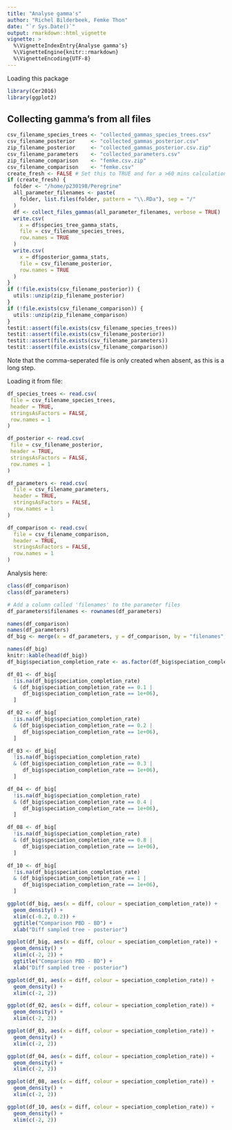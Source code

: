 ---
title: "Analyse gamma's"
author: "Richel Bilderbeek, Femke Thon"
date: "`r Sys.Date()`"
output: rmarkdown::html_vignette
vignette: >
  %\VignetteIndexEntry{Analyse gamma's}
  %\VignetteEngine{knitr::rmarkdown}
  %\VignetteEncoding{UTF-8}
---

Loading this package

```{r}
library(Cer2016)
library(ggplot2)
```

## Collecting gamma's from all files

```{r collecting_gammas6}
csv_filename_species_trees <- "collected_gammas_species_trees.csv"
csv_filename_posterior     <- "collected_gammas_posterior.csv"
zip_filename_posterior     <- "collected_gammas_posterior.csv.zip"
csv_filename_parameters    <- "collected_parameters.csv"
zip_filename_comparison    <- "femke.csv.zip"
csv_filename_comparison    <- "femke.csv"
create_fresh <- FALSE # Set this to TRUE and for a >60 mins calculation
if (create_fresh) {
  folder <- "/home/p230198/Peregrine"
  all_parameter_filenames <- paste(
    folder, list.files(folder, pattern = "\\.RDa"), sep = "/"
  )
  df <- collect_files_gammas(all_parameter_filenames, verbose = TRUE)
  write.csv(
    x = df$species_tree_gamma_stats,
    file = csv_filename_species_trees,
    row.names = TRUE
  )
  write.csv(
    x = df$posterior_gamma_stats,
    file = csv_filename_posterior,
    row.names = TRUE
  )
}
if (!file.exists(csv_filename_posterior)) {
  utils::unzip(zip_filename_posterior)
}
if (!file.exists(csv_filename_comparison)) {
  utils::unzip(zip_filename_comparison)
}
testit::assert(file.exists(csv_filename_species_trees))
testit::assert(file.exists(csv_filename_posterior))
testit::assert(file.exists(csv_filename_parameters))
testit::assert(file.exists(csv_filename_comparison))
```

Note that the comma-seperated file is only created when absent,
as this is a long step.

Loading it from file:

```{r loading_files}
df_species_trees <- read.csv(
 file = csv_filename_species_trees, 
 header = TRUE, 
 stringsAsFactors = FALSE, 
 row.names = 1
)

df_posterior <- read.csv(
 file = csv_filename_posterior, 
 header = TRUE, 
 stringsAsFactors = FALSE, 
 row.names = 1
)

df_parameters <- read.csv(
  file = csv_filename_parameters, 
  header = TRUE, 
  stringsAsFactors = FALSE, 
  row.names = 1
)

df_comparison <- read.csv(
  file = csv_filename_comparison,
  header = TRUE,
  stringsAsFactors = FALSE,
  row.names = 1
)

```

Analysis here:

```{r}
class(df_comparison)
class(df_parameters)

# Add a column called 'filenames' to the parameter files
df_parameters$filenames <- rownames(df_parameters)

names(df_comparison)
names(df_parameters)
df_big <- merge(x = df_parameters, y = df_comparison, by = "filenames", all = TRUE)

names(df_big)
knitr::kable(head(df_big))
df_big$speciation_completion_rate <- as.factor(df_big$speciation_completion_rate)

df_01 <- df_big[
  !is.na(df_big$speciation_completion_rate)
  & (df_big$speciation_completion_rate == 0.1 |       
     df_big$speciation_completion_rate == 1e+06),
  ]

df_02 <- df_big[
  !is.na(df_big$speciation_completion_rate)
  & (df_big$speciation_completion_rate == 0.2 |       
     df_big$speciation_completion_rate == 1e+06),
  ]

df_03 <- df_big[
  !is.na(df_big$speciation_completion_rate)
  & (df_big$speciation_completion_rate == 0.3 |       
     df_big$speciation_completion_rate == 1e+06),
  ]

df_04 <- df_big[
  !is.na(df_big$speciation_completion_rate)
  & (df_big$speciation_completion_rate == 0.4 |       
     df_big$speciation_completion_rate == 1e+06),
  ]

df_08 <- df_big[
  !is.na(df_big$speciation_completion_rate)
  & (df_big$speciation_completion_rate == 0.8 |       
     df_big$speciation_completion_rate == 1e+06),
  ]

df_10 <- df_big[
  !is.na(df_big$speciation_completion_rate)
  & (df_big$speciation_completion_rate == 1 |       
     df_big$speciation_completion_rate == 1e+06),
  ]

ggplot(df_big, aes(x = diff, colour = speciation_completion_rate)) + 
  geom_density() +
  xlim(c(-0.2, 0.2)) +
  ggtitle("Comparison PBD - BD") +
  xlab("Diff sampled tree - posterior")

ggplot(df_big, aes(x = diff, colour = speciation_completion_rate)) + 
  geom_density() +
  xlim(c(-2, 2)) +
  ggtitle("Comparison PBD - BD") +
  xlab("Diff sampled tree - posterior")

ggplot(df_01, aes(x = diff, colour = speciation_completion_rate)) + 
  geom_density() +
  xlim(c(-2, 2))

ggplot(df_02, aes(x = diff, colour = speciation_completion_rate)) + 
  geom_density() +
  xlim(c(-2, 2))

ggplot(df_03, aes(x = diff, colour = speciation_completion_rate)) + 
  geom_density() +
  xlim(c(-2, 2))

ggplot(df_04, aes(x = diff, colour = speciation_completion_rate)) + 
  geom_density() +
  xlim(c(-2, 2))

ggplot(df_08, aes(x = diff, colour = speciation_completion_rate)) + 
  geom_density() +
  xlim(c(-2, 2))

ggplot(df_10, aes(x = diff, colour = speciation_completion_rate)) + 
  geom_density() +
  xlim(c(-2, 2))
```


